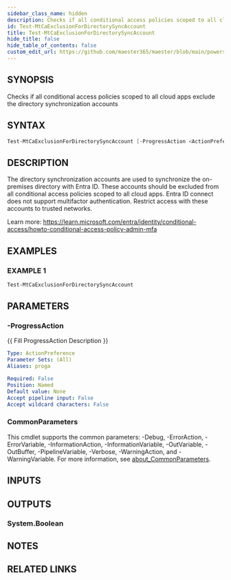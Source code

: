 ```yaml
---
sidebar_class_name: hidden
description: Checks if all conditional access policies scoped to all cloud apps exclude the directory synchronization accounts
id: Test-MtCaExclusionForDirectorySyncAccount
title: Test-MtCaExclusionForDirectorySyncAccount
hide_title: false
hide_table_of_contents: false
custom_edit_url: https://github.com/maester365/maester/blob/main/powershell/public/Test-MtCaExclusionForDirectorySyncAccount.ps1
---
```


## SYNOPSIS

Checks if all conditional access policies scoped to all cloud apps exclude the directory synchronization accounts

## SYNTAX

```powershell
Test-MtCaExclusionForDirectorySyncAccount [-ProgressAction <ActionPreference>] [<CommonParameters>]
```

## DESCRIPTION

The directory synchronization accounts are used to synchronize the on-premises directory with Entra ID.
These accounts should be excluded from all conditional access policies scoped to all cloud apps.
Entra ID connect does not support multifactor authentication.
Restrict access with these accounts to trusted networks.

Learn more:
https://learn.microsoft.com/entra/identity/conditional-access/howto-conditional-access-policy-admin-mfa

## EXAMPLES

### EXAMPLE 1

```powershell
Test-MtCaExclusionForDirectorySyncAccount
```

## PARAMETERS

### -ProgressAction

\{\{ Fill ProgressAction Description \}\}

```yaml
Type: ActionPreference
Parameter Sets: (All)
Aliases: proga

Required: False
Position: Named
Default value: None
Accept pipeline input: False
Accept wildcard characters: False
```

### CommonParameters

This cmdlet supports the common parameters: -Debug, -ErrorAction, -ErrorVariable, -InformationAction, -InformationVariable, -OutVariable, -OutBuffer, -PipelineVariable, -Verbose, -WarningAction, and -WarningVariable. For more information, see [about_CommonParameters](http://go.microsoft.com/fwlink/?LinkID=113216).

## INPUTS

## OUTPUTS

### System.Boolean

## NOTES

## RELATED LINKS
